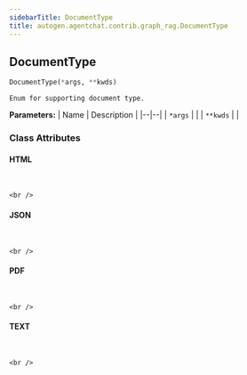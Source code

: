 ```yaml
---
sidebarTitle: DocumentType
title: autogen.agentchat.contrib.graph_rag.DocumentType
---
```

<h2 id="autogen.agentchat.contrib.graph_rag.DocumentType" class="doc doc-heading">
    <code class="doc-symbol doc-symbol-heading doc-symbol-class"></code>
    <span class="doc doc-object-name doc-class-name">DocumentType</span>
</h2>

```python
DocumentType(*args, **kwds)
```

    Enum for supporting document type.

<b>Parameters:</b>
| Name | Description |
|--|--|
| `*args` |  |
| `**kwds` |  |

### Class Attributes

<code class="doc-symbol doc-symbol-heading doc-symbol-attribute"></code>
#### HTML
<br />

    <br />

<code class="doc-symbol doc-symbol-heading doc-symbol-attribute"></code>
#### JSON
<br />

    <br />

<code class="doc-symbol doc-symbol-heading doc-symbol-attribute"></code>
#### PDF
<br />

    <br />

<code class="doc-symbol doc-symbol-heading doc-symbol-attribute"></code>
#### TEXT
<br />

    <br />